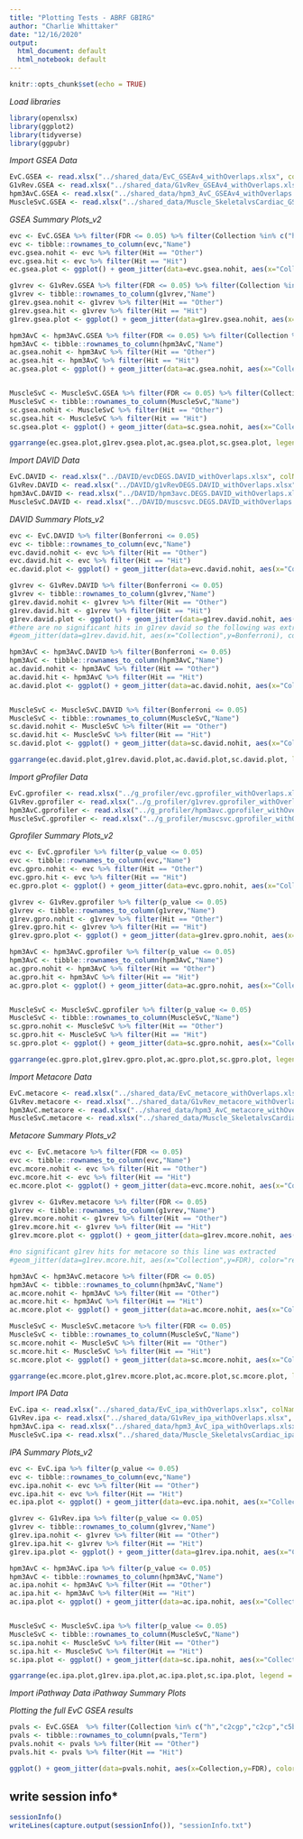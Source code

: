 ---
title: "Plotting Tests - ABRF GBIRG"
author: "Charlie Whittaker"
date: "12/16/2020"
output: 
  html_document: default
  html_notebook: default
---

```{r setup, include=FALSE}
knitr::opts_chunk$set(echo = TRUE)
```

*Load libraries*

```{r, warning=FALSE,error=FALSE,message=FALSE}
library(openxlsx)
library(ggplot2)
library(tidyverse)
library(ggpubr)
```

*Import GSEA Data*

```{r}
EvC.GSEA <- read.xlsx("../shared_data/EvC_GSEAv4_withOverlaps.xlsx", colNames=TRUE, rowNames=TRUE)
G1vRev.GSEA <- read.xlsx("../shared_data/G1vRev_GSEAv4_withOverlaps.xlsx", colNames=TRUE, rowNames=TRUE)
hpm3AvC.GSEA <- read.xlsx("../shared_data/hpm3_AvC_GSEAv4_withOverlaps.xlsx", colNames=TRUE, rowNames=TRUE)
MuscleSvC.GSEA <- read.xlsx("../shared_data/Muscle_SkeletalvsCardiac_GSEAv4_withOverlaps.xlsx", colNames=TRUE, rowNames=TRUE)
```

*GSEA Summary Plots_v2*

```{r, fig.width=10, fig.height=3}
evc <- EvC.GSEA %>% filter(FDR <= 0.05) %>% filter(Collection %in% c("h","c2cgp","c2cp","c5bp", "c5mf", "c5cc"))
evc <- tibble::rownames_to_column(evc,"Name")
evc.gsea.nohit <- evc %>% filter(Hit == "Other")
evc.gsea.hit <- evc %>% filter(Hit == "Hit")
ec.gsea.plot <- ggplot() + geom_jitter(data=evc.gsea.nohit, aes(x="Collection",y=FDR), color="black", alpha=0.4, size=0.6, width=0.1) + geom_jitter(data=evc.gsea.hit, aes(x="Collection",y=FDR), color="red", alpha=1, size=2, width=0.1) + theme_void() + ggtitle("EvC") + theme(panel.grid.major = element_blank(), panel.grid.minor = element_blank(), panel.background = element_rect(color = "black", size=1)) + coord_flip()

g1vrev <- G1vRev.GSEA %>% filter(FDR <= 0.05) %>% filter(Collection %in% c("h","c2cgp","c2cp","c5bp", "c5mf", "c5cc"))
g1vrev <- tibble::rownames_to_column(g1vrev,"Name")
g1rev.gsea.nohit <- g1vrev %>% filter(Hit == "Other")
g1rev.gsea.hit <- g1vrev %>% filter(Hit == "Hit")
g1rev.gsea.plot <- ggplot() + geom_jitter(data=g1rev.gsea.nohit, aes(x="Collection",y=FDR), color="black", alpha=0.4, size=0.6, width=0.1) + geom_jitter(data=g1rev.gsea.hit, aes(x="Collection",y=FDR), color="red", alpha=1, size=2, width=0.1) + theme_void() + ggtitle("g1rev") + theme(panel.grid.major = element_blank(), panel.grid.minor = element_blank(), panel.background = element_rect(color = "black", size=1)) + coord_flip()

hpm3AvC <- hpm3AvC.GSEA %>% filter(FDR <= 0.05) %>% filter(Collection %in% c("h","c2cgp","c2cp","c5bp", "c5mf", "c5cc"))
hpm3AvC <- tibble::rownames_to_column(hpm3AvC,"Name")
ac.gsea.nohit <- hpm3AvC %>% filter(Hit == "Other")
ac.gsea.hit <- hpm3AvC %>% filter(Hit == "Hit")
ac.gsea.plot <- ggplot() + geom_jitter(data=ac.gsea.nohit, aes(x="Collection",y=FDR), color="black", alpha=0.4, size=0.6, width=0.1) + geom_jitter(data=ac.gsea.hit, aes(x="Collection",y=FDR), color="red", alpha=1, size=2, width=0.1) + theme_void() + ggtitle("hpm3.AvC") + theme(panel.grid.major = element_blank(), panel.grid.minor = element_blank(), panel.background = element_rect(color = "black", size=1)) + coord_flip()


MuscleSvC <- MuscleSvC.GSEA %>% filter(FDR <= 0.05) %>% filter(Collection %in% c("h","c2cgp","c2cp","c5bp", "c5mf", "c5cc"))
MuscleSvC <- tibble::rownames_to_column(MuscleSvC,"Name")
sc.gsea.nohit <- MuscleSvC %>% filter(Hit == "Other")
sc.gsea.hit <- MuscleSvC %>% filter(Hit == "Hit")
sc.gsea.plot <- ggplot() + geom_jitter(data=sc.gsea.nohit, aes(x="Collection",y=FDR), color="black", alpha=0.4, size=0.6, width=0.1) + geom_jitter(data=sc.gsea.hit, aes(x="Collection",y=FDR), color="red", alpha=1, size=2, width=0.1) + theme_void() + ggtitle("MuscleSvC") + theme(panel.grid.major = element_blank(), panel.grid.minor = element_blank(), panel.background = element_rect(color = "black", size=1)) + coord_flip()

ggarrange(ec.gsea.plot,g1rev.gsea.plot,ac.gsea.plot,sc.gsea.plot, legend = FALSE, ncol=4, nrow=1)
```

*Import DAVID Data*

```{r}
EvC.DAVID <- read.xlsx("../DAVID/evcDEGS.DAVID_withOverlaps.xlsx", colNames=TRUE, rowNames=TRUE)
G1vRev.DAVID <- read.xlsx("../DAVID/g1vRevDEGS.DAVID_withOverlaps.xlsx", colNames=TRUE, rowNames=TRUE)
hpm3AvC.DAVID <- read.xlsx("../DAVID/hpm3avc.DEGS.DAVID_withOverlaps.xlsx", colNames=TRUE, rowNames=TRUE)
MuscleSvC.DAVID <- read.xlsx("../DAVID/muscsvc.DEGS.DAVID_withOverlaps.xlsx", colNames=TRUE, rowNames=TRUE)
```

*DAVID Summary Plots_v2*

```{r, fig.width=10, fig.height=3}
evc <- EvC.DAVID %>% filter(Bonferroni <= 0.05)
evc <- tibble::rownames_to_column(evc,"Name")
evc.david.nohit <- evc %>% filter(Hit == "Other")
evc.david.hit <- evc %>% filter(Hit == "Hit")
ec.david.plot <- ggplot() + geom_jitter(data=evc.david.nohit, aes(x="Collection",y=Bonferroni), color="black", alpha=0.4, size=0.6, width=0.1) + geom_jitter(data=evc.david.hit, aes(x="Collection",y=Bonferroni), color="red", alpha=1, size=2, width=0.1) + theme_void() + ggtitle("EvC") + theme(panel.grid.major = element_blank(), panel.grid.minor = element_blank(), panel.background = element_rect(color = "black", size=1)) + coord_flip()

g1vrev <- G1vRev.DAVID %>% filter(Bonferroni <= 0.05)
g1vrev <- tibble::rownames_to_column(g1vrev,"Name")
g1rev.david.nohit <- g1vrev %>% filter(Hit == "Other")
g1rev.david.hit <- g1vrev %>% filter(Hit == "Hit")
g1rev.david.plot <- ggplot() + geom_jitter(data=g1rev.david.nohit, aes(x="Collection",y=Bonferroni), color="black", alpha=0.4, size=0.6, width=0.1) + theme_void() + ggtitle("g1rev") + theme(panel.grid.major = element_blank(), panel.grid.minor = element_blank(), panel.background = element_rect(color = "black", size=1)) + coord_flip()
#there are no significant hits in g1rev david so the following was extracted
#geom_jitter(data=g1rev.david.hit, aes(x="Collection",y=Bonferroni), color="red", alpha=1, size=2, width=0.1)

hpm3AvC <- hpm3AvC.DAVID %>% filter(Bonferroni <= 0.05)
hpm3AvC <- tibble::rownames_to_column(hpm3AvC,"Name")
ac.david.nohit <- hpm3AvC %>% filter(Hit == "Other")
ac.david.hit <- hpm3AvC %>% filter(Hit == "Hit")
ac.david.plot <- ggplot() + geom_jitter(data=ac.david.nohit, aes(x="Collection",y=Bonferroni), color="black", alpha=0.5, size=0.6, width=0.1) + geom_jitter(data=ac.david.hit, aes(x="Collection",y=Bonferroni), color="red", alpha=1, size=2, width=0.1) + theme_void() + ggtitle("hpm3.AvC") + theme(panel.grid.major = element_blank(), panel.grid.minor = element_blank(), panel.background = element_rect(color = "black", size=1)) + coord_flip()


MuscleSvC <- MuscleSvC.DAVID %>% filter(Bonferroni <= 0.05)
MuscleSvC <- tibble::rownames_to_column(MuscleSvC,"Name")
sc.david.nohit <- MuscleSvC %>% filter(Hit == "Other")
sc.david.hit <- MuscleSvC %>% filter(Hit == "Hit")
sc.david.plot <- ggplot() + geom_jitter(data=sc.david.nohit, aes(x="Collection",y=Bonferroni), color="black", alpha=0.4, size=0.6, width=0.1) + geom_jitter(data=sc.david.hit, aes(x="Collection",y=Bonferroni), color="red", alpha=1, size=2, width=0.1) + theme_void() + ggtitle("MuscleSvC") + theme(panel.grid.major = element_blank(), panel.grid.minor = element_blank(), panel.background = element_rect(color = "black", size=1)) + coord_flip()

ggarrange(ec.david.plot,g1rev.david.plot,ac.david.plot,sc.david.plot, legend = FALSE, ncol=4, nrow=1)
```

*Import gProfiler Data*

```{r}
EvC.gprofiler <- read.xlsx("../g_profiler/evc.gprofiler_withOverlaps.xlsx", colNames=TRUE, rowNames=TRUE)
G1vRev.gprofiler <- read.xlsx("../g_profiler/g1vrev.gprofiler_withOverlaps.xlsx", colNames=TRUE, rowNames=TRUE)
hpm3AvC.gprofiler <- read.xlsx("../g_profiler/hpm3avc.gprofiler_withOverlaps.xlsx", colNames=TRUE, rowNames=TRUE)
MuscleSvC.gprofiler <- read.xlsx("../g_profiler/muscsvc.gprofiler_withOverlaps.xlsx", colNames=TRUE, rowNames=TRUE)
```

*Gprofiler Summary Plots_v2*

```{r, fig.width=10, fig.height=3}
evc <- EvC.gprofiler %>% filter(p_value <= 0.05)
evc <- tibble::rownames_to_column(evc,"Name")
evc.gpro.nohit <- evc %>% filter(Hit == "Other")
evc.gpro.hit <- evc %>% filter(Hit == "Hit")
ec.gpro.plot <- ggplot() + geom_jitter(data=evc.gpro.nohit, aes(x="Collection",y=p_value), color="black", alpha=0.4, size=0.6, width=0.1) + geom_jitter(data=evc.gpro.hit, aes(x="Collection",y=p_value), color="red", alpha=1, size=2, width=0.1) + theme_void() + ggtitle("EvC") + theme(panel.grid.major = element_blank(), panel.grid.minor = element_blank(), panel.background = element_rect(color = "black", size=1)) + coord_flip()

g1vrev <- G1vRev.gprofiler %>% filter(p_value <= 0.05)
g1vrev <- tibble::rownames_to_column(g1vrev,"Name")
g1rev.gpro.nohit <- g1vrev %>% filter(Hit == "Other")
g1rev.gpro.hit <- g1vrev %>% filter(Hit == "Hit")
g1rev.gpro.plot <- ggplot() + geom_jitter(data=g1rev.gpro.nohit, aes(x="Collection",y=p_value), color="black", alpha=0.4, size=0.6, width=0.1) + geom_jitter(data=g1rev.gpro.hit, aes(x="Collection",y=p_value), color="red", alpha=1, size=2, width=0.1) + theme_void() + ggtitle("g1rev") + theme(panel.grid.major = element_blank(), panel.grid.minor = element_blank(), panel.background = element_rect(color = "black", size=1)) + coord_flip()

hpm3AvC <- hpm3AvC.gprofiler %>% filter(p_value <= 0.05)
hpm3AvC <- tibble::rownames_to_column(hpm3AvC,"Name")
ac.gpro.nohit <- hpm3AvC %>% filter(Hit == "Other")
ac.gpro.hit <- hpm3AvC %>% filter(Hit == "Hit")
ac.gpro.plot <- ggplot() + geom_jitter(data=ac.gpro.nohit, aes(x="Collection",y=p_value), color="black", alpha=0.5, size=0.6, width=0.1) + geom_jitter(data=ac.gpro.hit, aes(x="Collection",y=p_value), color="red", alpha=1, size=2, width=0.1) + theme_void() + ggtitle("hpm3.AvC") + theme(panel.grid.major = element_blank(), panel.grid.minor = element_blank(), panel.background = element_rect(color = "black", size=1)) + coord_flip()


MuscleSvC <- MuscleSvC.gprofiler %>% filter(p_value <= 0.05)
MuscleSvC <- tibble::rownames_to_column(MuscleSvC,"Name")
sc.gpro.nohit <- MuscleSvC %>% filter(Hit == "Other")
sc.gpro.hit <- MuscleSvC %>% filter(Hit == "Hit")
sc.gpro.plot <- ggplot() + geom_jitter(data=sc.gpro.nohit, aes(x="Collection",y=p_value), color="black", alpha=0.4, size=0.6, width=0.1) + geom_jitter(data=sc.gpro.hit, aes(x="Collection",y=p_value), color="red", alpha=1, size=2, width=0.1) + theme_void() + ggtitle("MuscleSvC") + theme(panel.grid.major = element_blank(), panel.grid.minor = element_blank(), panel.background = element_rect(color = "black", size=1)) + coord_flip()

ggarrange(ec.gpro.plot,g1rev.gpro.plot,ac.gpro.plot,sc.gpro.plot, legend = FALSE, ncol=4, nrow=1)
```

*Import Metacore Data*

```{r}
EvC.metacore <- read.xlsx("../shared_data/EvC_metacore_withOverlaps.xlsx", colNames=TRUE, rowNames=TRUE)
G1vRev.metacore <- read.xlsx("../shared_data/G1vRev_metacore_withOverlaps.xlsx", colNames=TRUE, rowNames=TRUE)
hpm3AvC.metacore <- read.xlsx("../shared_data/hpm3_AvC_metacore_withOverlaps.xlsx", colNames=TRUE, rowNames=TRUE)
MuscleSvC.metacore <- read.xlsx("../shared_data/Muscle_SkeletalvsCardiac_metacore_withOverlaps.xlsx", colNames=TRUE, rowNames=TRUE)
```

*Metacore Summary Plots_v2*

```{r, fig.width=10, fig.height=3}
evc <- EvC.metacore %>% filter(FDR <= 0.05)     
evc <- tibble::rownames_to_column(evc,"Name")
evc.mcore.nohit <- evc %>% filter(Hit == "Other")
evc.mcore.hit <- evc %>% filter(Hit == "Hit")
ec.mcore.plot <- ggplot() + geom_jitter(data=evc.mcore.nohit, aes(x="Collection",y=FDR), color="black", alpha=0.4, size=0.6, width=0.1) + geom_jitter(data=evc.mcore.hit, aes(x="Collection",y=FDR), color="red", alpha=1, size=2, width=0.1) + theme_void() + ggtitle("EvC") + theme(panel.grid.major = element_blank(), panel.grid.minor = element_blank(), panel.background = element_rect(color = "black", size=1)) + coord_flip()        

g1vrev <- G1vRev.metacore %>% filter(FDR <= 0.05)     
g1vrev <- tibble::rownames_to_column(g1vrev,"Name")
g1rev.mcore.nohit <- g1vrev %>% filter(Hit == "Other")
g1rev.mcore.hit <- g1vrev %>% filter(Hit == "Hit")
g1rev.mcore.plot <- ggplot() + geom_jitter(data=g1rev.mcore.nohit, aes(x="Collection",y=FDR), color="black", alpha=0.4, size=0.6, width=0.1) + theme_void() + ggtitle("g1rev") + theme(panel.grid.major = element_blank(), panel.grid.minor = element_blank(), panel.background = element_rect(color = "black", size=1)) + coord_flip()

#no significant g1rev hits for metacore so this line was extracted
#geom_jitter(data=g1rev.mcore.hit, aes(x="Collection",y=FDR), color="red", alpha=1, size=2, width=0.1)

hpm3AvC <- hpm3AvC.metacore %>% filter(FDR <= 0.05)     
hpm3AvC <- tibble::rownames_to_column(hpm3AvC,"Name")
ac.mcore.nohit <- hpm3AvC %>% filter(Hit == "Other")
ac.mcore.hit <- hpm3AvC %>% filter(Hit == "Hit")
ac.mcore.plot <- ggplot() + geom_jitter(data=ac.mcore.nohit, aes(x="Collection",y=FDR), color="black", alpha=0.5, size=0.6, width=0.1) + geom_jitter(data=ac.mcore.hit, aes(x="Collection",y=FDR), color="red", alpha=1, size=2, width=0.1) + theme_void() + ggtitle("hpm3.AvC") + theme(panel.grid.major = element_blank(), panel.grid.minor = element_blank(), panel.background = element_rect(color = "black", size=1)) + coord_flip() 

MuscleSvC <- MuscleSvC.metacore %>% filter(FDR <= 0.05)     
MuscleSvC <- tibble::rownames_to_column(MuscleSvC,"Name")
sc.mcore.nohit <- MuscleSvC %>% filter(Hit == "Other")
sc.mcore.hit <- MuscleSvC %>% filter(Hit == "Hit")
sc.mcore.plot <- ggplot() + geom_jitter(data=sc.mcore.nohit, aes(x="Collection",y=FDR), color="black", alpha=0.4, size=0.6, width=0.1) + geom_jitter(data=sc.mcore.hit, aes(x="Collection",y=FDR), color="red", alpha=1, size=2, width=0.1) + theme_void() + ggtitle("MuscleSvC") + theme(panel.grid.major = element_blank(), panel.grid.minor = element_blank(), panel.background = element_rect(color = "black", size=1)) + coord_flip()

ggarrange(ec.mcore.plot,g1rev.mcore.plot,ac.mcore.plot,sc.mcore.plot, legend = FALSE, ncol=4, nrow=1)
```

*Import IPA Data*
```{r}
EvC.ipa <- read.xlsx("../shared_data/EvC_ipa_withOverlaps.xlsx", colNames=TRUE, rowNames=TRUE)
G1vRev.ipa <- read.xlsx("../shared_data/G1vRev_ipa_withOverlaps.xlsx", colNames=TRUE, rowNames=TRUE)
hpm3AvC.ipa <- read.xlsx("../shared_data/hpm3_AvC_ipa_withOverlaps.xlsx", colNames=TRUE, rowNames=TRUE)
MuscleSvC.ipa <- read.xlsx("../shared_data/Muscle_SkeletalvsCardiac_ipa_withOverlaps.xlsx", colNames=TRUE, rowNames=TRUE)
```

*IPA Summary Plots_v2*

```{r, fig.width=10, fig.height=3}
evc <- EvC.ipa %>% filter(p_value <= 0.05)          
evc <- tibble::rownames_to_column(evc,"Name")
evc.ipa.nohit <- evc %>% filter(Hit == "Other")  
evc.ipa.hit <- evc %>% filter(Hit == "Hit")  
ec.ipa.plot <- ggplot() + geom_jitter(data=evc.ipa.nohit, aes(x="Collection",y=p_value), color="black", alpha=0.4, size=0.6, width=0.1) + geom_jitter(data=evc.ipa.hit, aes(x="Collection",y=p_value), color="red", alpha=1, size=2, width=0.1) + theme_void() + ggtitle("EvC") + theme(panel.grid.major = element_blank(), panel.grid.minor = element_blank(), panel.background = element_rect(color = "black", size=1)) + coord_flip()              

g1vrev <- G1vRev.ipa %>% filter(p_value <= 0.05)          
g1vrev <- tibble::rownames_to_column(g1vrev,"Name")
g1rev.ipa.nohit <- g1vrev %>% filter(Hit == "Other")  
g1rev.ipa.hit <- g1vrev %>% filter(Hit == "Hit")  
g1rev.ipa.plot <- ggplot() + geom_jitter(data=g1rev.ipa.nohit, aes(x="Collection",y=p_value), color="black", alpha=0.4, size=0.6, width=0.1) + geom_jitter(data=g1rev.ipa.hit, aes(x="Collection",y=p_value), color="red", alpha=1, size=2, width=0.1) + theme_void() + ggtitle("g1rev") + theme(panel.grid.major = element_blank(), panel.grid.minor = element_blank(), panel.background = element_rect(color = "black", size=1)) + coord_flip()              

hpm3AvC <- hpm3AvC.ipa %>% filter(p_value <= 0.05)          
hpm3AvC <- tibble::rownames_to_column(hpm3AvC,"Name")
ac.ipa.nohit <- hpm3AvC %>% filter(Hit == "Other")  
ac.ipa.hit <- hpm3AvC %>% filter(Hit == "Hit")  
ac.ipa.plot <- ggplot() + geom_jitter(data=ac.ipa.nohit, aes(x="Collection",y=p_value), color="black", alpha=0.5, size=0.6, width=0.1) + geom_jitter(data=ac.ipa.hit, aes(x="Collection",y=p_value), color="red", alpha=1, size=2, width=0.1) + theme_void() + ggtitle("hpm3.AvC") + theme(panel.grid.major = element_blank(), panel.grid.minor = element_blank(), panel.background = element_rect(color = "black", size=1)) + coord_flip()              


MuscleSvC <- MuscleSvC.ipa %>% filter(p_value <= 0.05)          
MuscleSvC <- tibble::rownames_to_column(MuscleSvC,"Name")
sc.ipa.nohit <- MuscleSvC %>% filter(Hit == "Other")  
sc.ipa.hit <- MuscleSvC %>% filter(Hit == "Hit")  
sc.ipa.plot <- ggplot() + geom_jitter(data=sc.ipa.nohit, aes(x="Collection",y=p_value), color="black", alpha=0.4, size=0.6, width=0.1) + geom_jitter(data=sc.ipa.hit, aes(x="Collection",y=p_value), color="red", alpha=1, size=2, width=0.1) + theme_void() + ggtitle("MuscleSvC") + theme(panel.grid.major = element_blank(), panel.grid.minor = element_blank(), panel.background = element_rect(color = "black", size=1)) + coord_flip()              

ggarrange(ec.ipa.plot,g1rev.ipa.plot,ac.ipa.plot,sc.ipa.plot, legend = FALSE, ncol=4, nrow=1)        
```

*Import iPathway Data*
*iPathway Summary Plots*

*Plotting the full EvC GSEA results*

```{r, fig.width=12, fig.height=6}
pvals <- EvC.GSEA  %>% filter(Collection %in% c("h","c2cgp","c2cp","c5bp", "c5mf", "c5cc"))
pvals <- tibble::rownames_to_column(pvals,"Term")
pvals.nohit <- pvals %>% filter(Hit == "Other")
pvals.hit <- pvals %>% filter(Hit == "Hit")

ggplot() + geom_jitter(data=pvals.nohit, aes(x=Collection,y=FDR), color="black", alpha=0.3, size=0.6, width=0.1) + geom_jitter(data=pvals.hit, aes(x=Collection,y=FDR), color="red", alpha=1, size=2, width=0.1) + theme_bw() + coord_flip()
```

## write session info*

```{r}
sessionInfo()
writeLines(capture.output(sessionInfo()), "sessionInfo.txt")
```